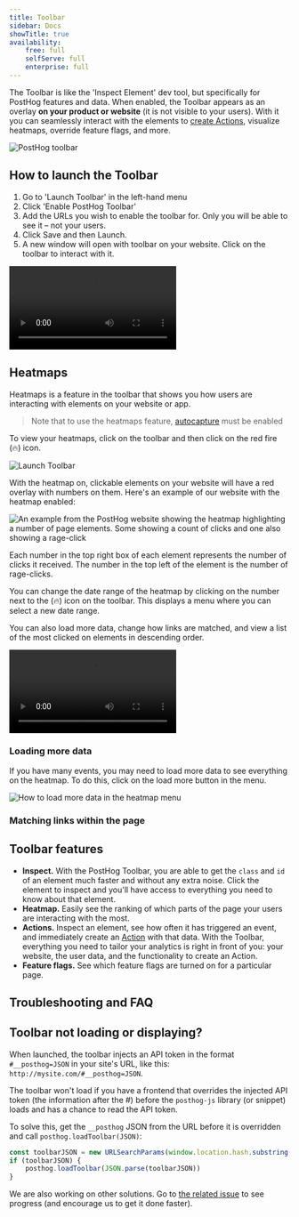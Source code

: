 ```yaml
---
title: Toolbar
sidebar: Docs
showTitle: true
availability:
    free: full
    selfServe: full
    enterprise: full
---
```


The Toolbar is like the 'Inspect Element' dev tool, but specifically for PostHog features and data. When enabled, the Toolbar appears as an overlay **on your product or website** (it is not visible to your users). With it you can seamlessly interact with the elements to [create Actions](/tutorials/how-to-capture-events-the-easy-ways), visualize heatmaps, override feature flags, and more.

![PostHog toolbar](../../images/docs/product-analytics/toolbar.png)

## How to launch the Toolbar

1. Go to 'Launch Toolbar' in the left-hand menu
2. Click 'Enable PostHog Toolbar'
3. Add the URLs you wish to enable the toolbar for. Only you will be able to see it – not your users.
4. Click Save and then Launch.    
5. A new window will open with toolbar on your website. Click on the toolbar to interact with it.

![How to setup the PostHog toolbar](../../images/docs/product-analytics/toolbar-setup.mp4)

## Heatmaps 

Heatmaps is a feature in the toolbar that shows you how users are interacting with elements on your website or app. 

> Note that to use the heatmaps feature, [autocapture](/docs/data/autocapture) must be enabled

To view your heatmaps, click on the toolbar and then click on the red fire (🔥) icon.

![Launch Toolbar](../../images/tutorials/toolbar/toolbar-options.png)

With the heatmap on, clickable elements on your website will have a red overlay with numbers on them. Here's an example of our website with the heatmap enabled:

![An example from the PostHog website showing the heatmap highlighting a number of page elements. Some showing a count of clicks and one also showing a rage-click](../images/tutorials/toolbar/posthog-heatmap-example.png)

Each number in the top right box of each element represents the number of clicks it received. The number in the top left of the element is the number of rage-clicks.

You can change the date range of the heatmap by clicking on the number next to the (🔥) icon on the toolbar. This displays a menu where you can select a new date range.

You can also load more data, change how links are matched, and view a list of the most clicked on elements in descending order.

![How to change the heatmap date range](../../images/products/product-analytics/heatmaps-date-filter.mp4)

### Loading more data

If you have many events, you may need to load more data to see everything on the heatmap. To do this, click on the load more button in the menu.

![How to load more data in the heatmap menu](../../images/products/product-analytics/heatmaps-load-more.png)

### Matching links within the page



## Toolbar features
  
-   **Inspect.** With the PostHog Toolbar, you are able to get the `class` and `id` of an element much faster and without any extra noise. Click the element to inspect and you'll have access to everything you need to know about that element.
-   **Heatmap.** Easily see the ranking of which parts of the page your users are interacting with the most.
-   **Actions.** Inspect an element, see how often it has triggered an event, and immediately create an [Action](/docs/user-guides/actions) with that data. With the Toolbar, everything you need to tailor your analytics is right in front of you: your website, the user data, and the functionality to create an Action.
-   **Feature flags.** See which feature flags are turned on for a particular page.

## Troubleshooting and FAQ
## Toolbar not loading or displaying?

When launched, the toolbar injects an API token in the format `#__posthog=JSON` in your site's URL, like this: `http://mysite.com/#__posthog=JSON`.

The toolbar won't load if you have a frontend that overrides the injected API token (the information after the #) before the `posthog-js` library (or snippet) loads and has a chance to read the API token.

To solve this, get the `__posthog` JSON from the URL before it is overridden and call `posthog.loadToolbar(JSON)`:

```js
const toolbarJSON = new URLSearchParams(window.location.hash.substring(1)).get('__posthog')
if (toolbarJSON) {
    posthog.loadToolbar(JSON.parse(toolbarJSON))
}
```

We are also working on other solutions. Go to [the related issue](https://github.com/PostHog/posthog/issues/9100) to see progress (and encourage us to get it done faster).
